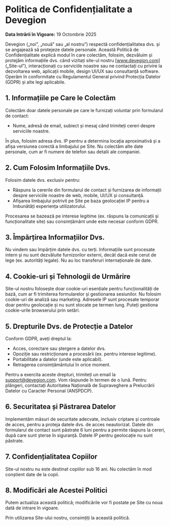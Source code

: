 # Politica de Confidențialitate a Devegion

**Data Intrării în Vigoare:** 19 Octombrie 2025

Devegion („noi”, „nouă” sau „al nostru”) respectă confidențialitatea dvs. și se angajează să
protejeze datele personale. Această Politică de Confidențialitate explică modul în care colectăm,
folosim, dezvăluim și protejăm informațiile dvs. când vizitați site-ul nostru [www.devegion.com]
(„Site-ul”), interacționați cu serviciile noastre sau ne contactați cu privire la dezvoltarea web,
aplicații mobile, design UI/UX sau consultanță software. Operăm în conformitate cu Regulamentul
General privind Protecția Datelor (GDPR) și alte legi aplicabile.

## 1. Informațiile pe Care le Colectăm

Colectăm doar datele personale pe care le furnizați voluntar prin formularul de contact:

- Nume, adresă de email, subiect și mesaj când trimiteți cereri despre serviciile noastre.

În plus, folosim adresa dvs. IP pentru a determina locația aproximativă și a afișa versiunea corectă
a limbajului pe Site. Nu colectăm alte date personale, cum ar fi numere de telefon sau detalii ale
companiei.

## 2. Cum Folosim Informațiile Dvs.

Folosim datele dvs. exclusiv pentru:

- Răspuns la cererile din formularul de contact și furnizarea de informații despre serviciile
  noastre de web, mobile, UI/UX și consultanță.
- Afișarea limbajului potrivit pe Site pe baza geolocației IP pentru a îmbunătăți experiența
  utilizatorului.

Procesarea se bazează pe interese legitime (ex. răspuns la comunicații și funcționalitate site) sau
consimțământ unde este necesar conform GDPR.

## 3. Împărțirea Informațiilor Dvs.

Nu vindem sau împărțim datele dvs. cu terți. Informațiile sunt procesate intern și nu sunt
dezvăluite furnizorilor externi, decât dacă este cerut de lege (ex. autorități legale). Nu au loc
transferuri internaționale de date.

## 4. Cookie-uri și Tehnologii de Urmărire

Site-ul nostru folosește doar cookie-uri esențiale pentru funcționalități de bază, cum ar fi
trimiterea formularelor și gestionarea sesiunilor. Nu folosim cookie-uri de analiză sau marketing.
Adresele IP sunt procesate temporar doar pentru geolocație și nu sunt stocate pe termen lung. Puteți
gestiona cookie-urile browserului prin setări.

## 5. Drepturile Dvs. de Protecție a Datelor

Conform GDPR, aveți dreptul la:

- Acces, corectare sau ștergere a datelor dvs.
- Opoziție sau restricționare a procesării (ex. pentru interese legitime).
- Portabilitate a datelor (unde este aplicabil).
- Retragerea consimțământului în orice moment.

Pentru a exercita aceste drepturi, trimiteți un email la support@devegion.com. Vom răspunde în
termen de o lună. Pentru plângeri, contactați Autoritatea Națională de Supraveghere a Prelucrării
Datelor cu Caracter Personal (ANSPDCP).

## 6. Securitatea și Păstrarea Datelor

Implementăm măsuri de securitate adecvate, inclusiv criptare și controale de acces, pentru a proteja
datele dvs. de acces neautorizat. Datele din formularul de contact sunt păstrate 6 luni pentru a
permite răspuns la cereri, după care sunt șterse în siguranță. Datele IP pentru geolocație nu sunt
păstrate.

## 7. Confidențialitatea Copiilor

Site-ul nostru nu este destinat copiilor sub 16 ani. Nu colectăm în mod conștient date de la copii.

## 8. Modificări ale Acestei Politici

Putem actualiza această politică; modificările vor fi postate pe Site cu noua dată de intrare în
vigoare.

Prin utilizarea Site-ului nostru, consimțiți la această politică.
